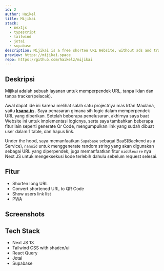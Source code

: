 ```yaml
---
id: 2
author: Haikel
title: Mijikai
stack:
  - nextjs
  - typescript
  - tailwind
  - jotai
  - supabase
description: Mijikai is a free shorten URL Website, without ads and tracker.
preview: https://mijikai.space
repo: https://github.com/haikelz/mijikai
---
```


<LightboxImage
  src="https://ik.imagekit.io/haikelz/works/mijikai/ss-1.png?updatedAt=1697809696169"
  alt="thumbnail"
/>

## Deskripsi

Mijikai adalah sebuah layanan untuk memperpendek URL, tanpa iklan dan tanpa tracker(pelacak).

Awal dapat ide ini karena melihat salah satu projectnya mas Irfan Maulana, yaitu [**ksana.in**](https://github.com/mazipan/ksana.in) . Saya penasaran gimana sih logic dalam memperpendek URL yang diberikan. Setelah beberapa penelusuran, akhirnya saya buat Website ini untuk implementasi logicnya, serta saya tambahkan beberapa fitur lain seperti generate Qr Code, mengumpulkan link yang sudah dibuat user dalam 1 table, dan hapus link.

Under the hood, saya memanfaatkan `Supabase` sebagai BaaS(Backend as a Service), `nanoid` untuk menggenerate random string yang akan digunakan sebagai URL yang diperpendek, juga memanfaatkan fitur `middleware` nya Next JS untuk mengeksekusi kode terlebih dahulu sebelum request selesai.

## Fitur

- Shorten long URL
- Convert shortened URL to QR Code
- Show users link list
- PWA

## Screenshots

<LightboxImage
  src="https://ik.imagekit.io/haikelz/works/mijikai/ss-1.png?updatedAt=1697809696169"
  alt="ss 1"
/>

<LightboxImage
  src="https://ik.imagekit.io/haikelz/works/mijikai/ss-2.png?updatedAt=1697809696266"
  alt="ss 2"
/>

<LightboxImage
  src="https://ik.imagekit.io/haikelz/works/mijikai/ss-3.png?updatedAt=1697809696213"
  alt="ss 3"
/>

<LightboxImage
  src="https://ik.imagekit.io/haikelz/works/mijikai/ss-4.png?updatedAt=1697809696174"
  alt="ss 4"
/>

<LightboxImage
  src="https://ik.imagekit.io/haikelz/works/mijikai/ss-5.png?updatedAt=1697809696382"
  alt="ss 5"
/>

<LightboxImage
  src="https://ik.imagekit.io/haikelz/works/mijikai/ss-6.png?updatedAt=1697809696386"
  alt="ss 6"
/>

<LightboxImage
  src="https://ik.imagekit.io/haikelz/works/mijikai/ss-7.png?updatedAt=1697809696262"
  alt="ss 7"
/>

## Tech Stack

- Next JS 13
- Tailwind CSS with shadcn/ui
- React Query
- Jotai
- Supabase
